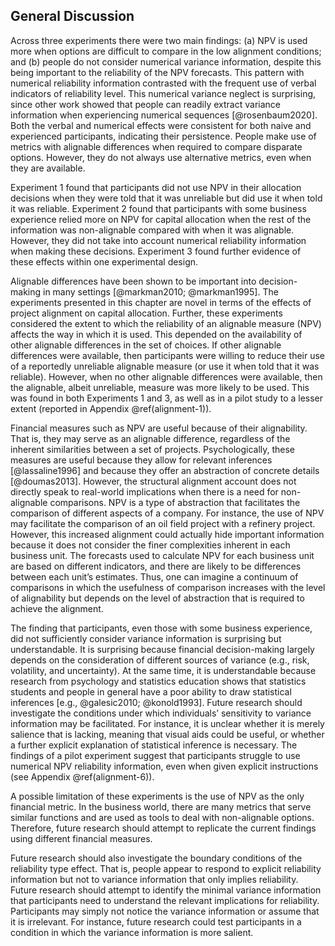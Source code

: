 ## General Discussion

Across three experiments there were two main findings: (a) NPV is used more when
options are difficult to compare in the low alignment conditions; and (b) people
do not consider numerical variance information, despite this being important to
the reliability of the NPV forecasts. This pattern with numerical reliability
information contrasted with the frequent use of verbal indicators of reliability
level. This numerical variance neglect is surprising, since other work showed
that people can readily extract variance information when experiencing numerical
sequences [@rosenbaum2020]. Both the verbal and numerical effects were
consistent for both naive and experienced participants, indicating their
persistence. People make use of metrics with alignable differences when required
to compare disparate options. However, they do not always use alternative
metrics, even when they are available.

Experiment 1 found that participants did not use NPV in their allocation
decisions when they were told that it was unreliable but did use it when told it
was reliable. Experiment 2 found that participants with some business experience
relied more on NPV for capital allocation when the rest of the information was
non-alignable compared with when it was alignable. However, they did not take
into account numerical reliability information when making these decisions.
Experiment 3 found further evidence of these effects within one experimental
design.

Alignable differences have been shown to be important into decision-making in
many settings [@markman2010; @markman1995]. The experiments presented in this
chapter are novel in terms of the effects of project alignment on capital
allocation. Further, these experiments considered the extent to which the
reliability of an alignable measure (NPV) affects the way in which it is used.
This depended on the availability of other alignable differences in the set of
choices. If other alignable differences were available, then participants were
willing to reduce their use of a reportedly unreliable alignable measure (or use
it when told that it was reliable). However, when no other alignable differences
were available, then the alignable, albeit unreliable, measure was more likely
to be used. This was found in both Experiments 1 and 3, as well as in a pilot
study to a lesser extent (reported in Appendix \@ref(alignment-1)).

Financial measures such as NPV are useful because of their alignability. That
is, they may serve as an alignable difference, regardless of the inherent
similarities between a set of projects. Psychologically, these measures are
useful because they allow for relevant inferences [@lassaline1996] and because
they offer an abstraction of concrete details [@doumas2013]. However, the
structural alignment account does not directly speak to real-world implications
when there is a need for non-alignable comparisons. NPV is a type of abstraction
that facilitates the comparison of different aspects of a company. For instance,
the use of NPV may facilitate the comparison of an oil field project with a
refinery project. However, this increased alignment could actually hide
important information because it does not consider the finer complexities
inherent in each business unit. The forecasts used to calculate NPV for each
business unit are based on different indicators, and there are likely to be
differences between each unit's estimates. Thus, one can imagine a continuum of
comparisons in which the usefulness of comparison increases with the level of
alignability but depends on the level of abstraction that is required to achieve
the alignment.

The finding that participants, even those with some business experience, did not
sufficiently consider variance information is surprising but understandable. It
is surprising because financial decision-making largely depends on the
consideration of different sources of variance (e.g., risk, volatility, and
uncertainty). At the same time, it is understandable because research from
psychology and statistics education shows that statistics students and people in
general have a poor ability to draw statistical inferences [e.g., @galesic2010;
@konold1993]. Future research should investigate the conditions under which
individuals' sensitivity to variance information may be facilitated. For
instance, it is unclear whether it is merely salience that is lacking, meaning
that visual aids could be useful, or whether a further explicit explanation of
statistical inference is necessary. The findings of a pilot experiment suggest
that participants struggle to use numerical NPV reliability information, even
when given explicit instructions (see Appendix \@ref(alignment-6)).

A possible limitation of these experiments is the use of NPV as the only
financial metric. In the business world, there are many metrics that serve
similar functions and are used as tools to deal with non-alignable options.
Therefore, future research should attempt to replicate the current findings
using different financial measures.

Future research should also investigate the boundary conditions of the
reliability type effect. That is, people appear to respond to explicit
reliability information but not to variance information that only implies
reliability. Future research should attempt to identify the minimal variance
information that participants need to understand the relevant implications for
reliability. Participants may simply not notice the variance information or
assume that it is irrelevant. For instance, future research could test
participants in a condition in which the variance information is more salient.

\newpage
